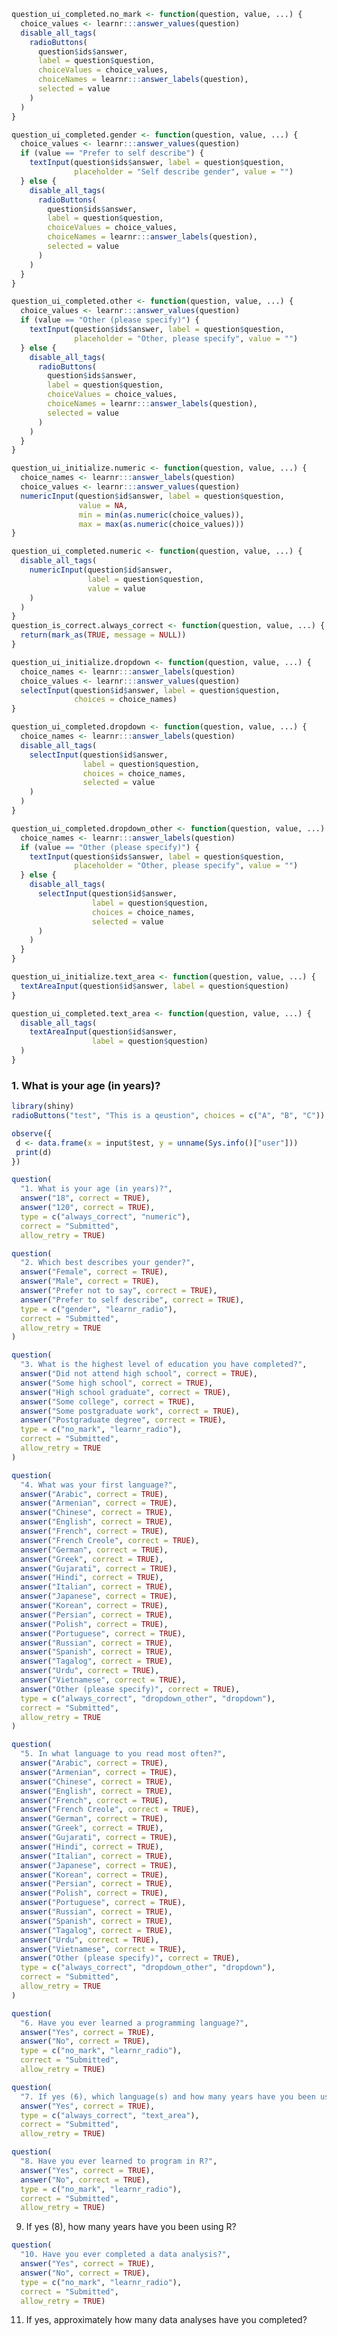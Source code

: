 
```r
question_ui_completed.no_mark <- function(question, value, ...) {
  choice_values <- learnr:::answer_values(question)
  disable_all_tags(
    radioButtons(
      question$ids$answer,
      label = question$question,
      choiceValues = choice_values,
      choiceNames = learnr:::answer_labels(question),
      selected = value
    )
  )
}

question_ui_completed.gender <- function(question, value, ...) {
  choice_values <- learnr:::answer_values(question)
  if (value == "Prefer to self describe") {
    textInput(question$ids$answer, label = question$question, 
              placeholder = "Self describe gender", value = "")
  } else {
    disable_all_tags(
      radioButtons(
        question$ids$answer,
        label = question$question,
        choiceValues = choice_values,
        choiceNames = learnr:::answer_labels(question),
        selected = value
      )
    )
  }
}

question_ui_completed.other <- function(question, value, ...) {
  choice_values <- learnr:::answer_values(question)
  if (value == "Other (please specify)") {
    textInput(question$ids$answer, label = question$question, 
              placeholder = "Other, please specify", value = "")
  } else {
    disable_all_tags(
      radioButtons(
        question$ids$answer,
        label = question$question,
        choiceValues = choice_values,
        choiceNames = learnr:::answer_labels(question),
        selected = value
      )
    )
  }
}

question_ui_initialize.numeric <- function(question, value, ...) {
  choice_names <- learnr:::answer_labels(question)
  choice_values <- learnr:::answer_values(question)
  numericInput(question$id$answer, label = question$question,
               value = NA,
               min = min(as.numeric(choice_values)),
               max = max(as.numeric(choice_values)))
}

question_ui_completed.numeric <- function(question, value, ...) {
  disable_all_tags(
    numericInput(question$id$answer,
                 label = question$question,
                 value = value
    )
  )
}
question_is_correct.always_correct <- function(question, value, ...) {
  return(mark_as(TRUE, message = NULL))
}

question_ui_initialize.dropdown <- function(question, value, ...) {
  choice_names <- learnr:::answer_labels(question)
  choice_values <- learnr:::answer_values(question)
  selectInput(question$id$answer, label = question$question,
              choices = choice_names)
}

question_ui_completed.dropdown <- function(question, value, ...) {
  choice_names <- learnr:::answer_labels(question)
  disable_all_tags(
    selectInput(question$id$answer,
                label = question$question,
                choices = choice_names, 
                selected = value
    )
  )
}

question_ui_completed.dropdown_other <- function(question, value, ...) {
  choice_names <- learnr:::answer_labels(question)
  if (value == "Other (please specify)") {
    textInput(question$ids$answer, label = question$question, 
              placeholder = "Other, please specify", value = "")
  } else {
    disable_all_tags(
      selectInput(question$id$answer,
                  label = question$question,
                  choices = choice_names, 
                  selected = value
      )
    )
  }
}

question_ui_initialize.text_area <- function(question, value, ...) {
  textAreaInput(question$id$answer, label = question$question)
}

question_ui_completed.text_area <- function(question, value, ...) {
  disable_all_tags(
    textAreaInput(question$id$answer,
                  label = question$question)
  )
}


```


### 1. What is your age (in years)?

```r
library(shiny)
radioButtons("test", "This is a qeustion", choices = c("A", "B", "C"))
```

```r
observe({
 d <- data.frame(x = input$test, y = unname(Sys.info()["user"]))
 print(d)
})
```


```r
question(
  "1. What is your age (in years)?",
  answer("18", correct = TRUE),
  answer("120", correct = TRUE),
  type = c("always_correct", "numeric"),
  correct = "Submitted",
  allow_retry = TRUE)
```


```r
question(
  "2. Which best describes your gender?",
  answer("Female", correct = TRUE),
  answer("Male", correct = TRUE),
  answer("Prefer not to say", correct = TRUE),
  answer("Prefer to self describe", correct = TRUE),
  type = c("gender", "learnr_radio"),
  correct = "Submitted",
  allow_retry = TRUE
)
```

```r
question(
  "3. What is the highest level of education you have completed?",
  answer("Did not attend high school", correct = TRUE),
  answer("Some high school", correct = TRUE),
  answer("High school graduate", correct = TRUE),
  answer("Some college", correct = TRUE),
  answer("Some postgraduate work", correct = TRUE),
  answer("Postgraduate degree", correct = TRUE),
  type = c("no_mark", "learnr_radio"),
  correct = "Submitted",
  allow_retry = TRUE
)
```

```r
question(
  "4. What was your first language?",
  answer("Arabic", correct = TRUE),
  answer("Armenian", correct = TRUE),
  answer("Chinese", correct = TRUE),
  answer("English", correct = TRUE),
  answer("French", correct = TRUE),
  answer("French Creole", correct = TRUE),
  answer("German", correct = TRUE),
  answer("Greek", correct = TRUE),
  answer("Gujarati", correct = TRUE),
  answer("Hindi", correct = TRUE),
  answer("Italian", correct = TRUE),
  answer("Japanese", correct = TRUE),
  answer("Korean", correct = TRUE),
  answer("Persian", correct = TRUE),
  answer("Polish", correct = TRUE),
  answer("Portuguese", correct = TRUE),
  answer("Russian", correct = TRUE),
  answer("Spanish", correct = TRUE),
  answer("Tagalog", correct = TRUE),
  answer("Urdu", correct = TRUE),
  answer("Vietnamese", correct = TRUE),
  answer("Other (please specify)", correct = TRUE),
  type = c("always_correct", "dropdown_other", "dropdown"),
  correct = "Submitted",
  allow_retry = TRUE
)
```

```r
question(
  "5. In what language to you read most often?",
  answer("Arabic", correct = TRUE),
  answer("Armenian", correct = TRUE),
  answer("Chinese", correct = TRUE),
  answer("English", correct = TRUE),
  answer("French", correct = TRUE),
  answer("French Creole", correct = TRUE),
  answer("German", correct = TRUE),
  answer("Greek", correct = TRUE),
  answer("Gujarati", correct = TRUE),
  answer("Hindi", correct = TRUE),
  answer("Italian", correct = TRUE),
  answer("Japanese", correct = TRUE),
  answer("Korean", correct = TRUE),
  answer("Persian", correct = TRUE),
  answer("Polish", correct = TRUE),
  answer("Portuguese", correct = TRUE),
  answer("Russian", correct = TRUE),
  answer("Spanish", correct = TRUE),
  answer("Tagalog", correct = TRUE),
  answer("Urdu", correct = TRUE),
  answer("Vietnamese", correct = TRUE),
  answer("Other (please specify)", correct = TRUE),
  type = c("always_correct", "dropdown_other", "dropdown"),
  correct = "Submitted",
  allow_retry = TRUE
)
```

```r
question(
  "6. Have you ever learned a programming language?",
  answer("Yes", correct = TRUE),
  answer("No", correct = TRUE),
  type = c("no_mark", "learnr_radio"),
  correct = "Submitted",
  allow_retry = TRUE)
```

```r
question(
  "7. If yes (6), which language(s) and how many years have you been using each language?",
  answer("Yes", correct = TRUE),
  type = c("always_correct", "text_area"),
  correct = "Submitted",
  allow_retry = TRUE)
```


```r
question(
  "8. Have you ever learned to program in R?",
  answer("Yes", correct = TRUE),
  answer("No", correct = TRUE),
  type = c("no_mark", "learnr_radio"),
  correct = "Submitted",
  allow_retry = TRUE)
```




9. If yes (8), how many years have you been using R?

```r
question(
  "10. Have you ever completed a data analysis?",
  answer("Yes", correct = TRUE),
  answer("No", correct = TRUE),
  type = c("no_mark", "learnr_radio"),
  correct = "Submitted",
  allow_retry = TRUE)
```

11. If yes, approximately how many data analyses have you completed?


